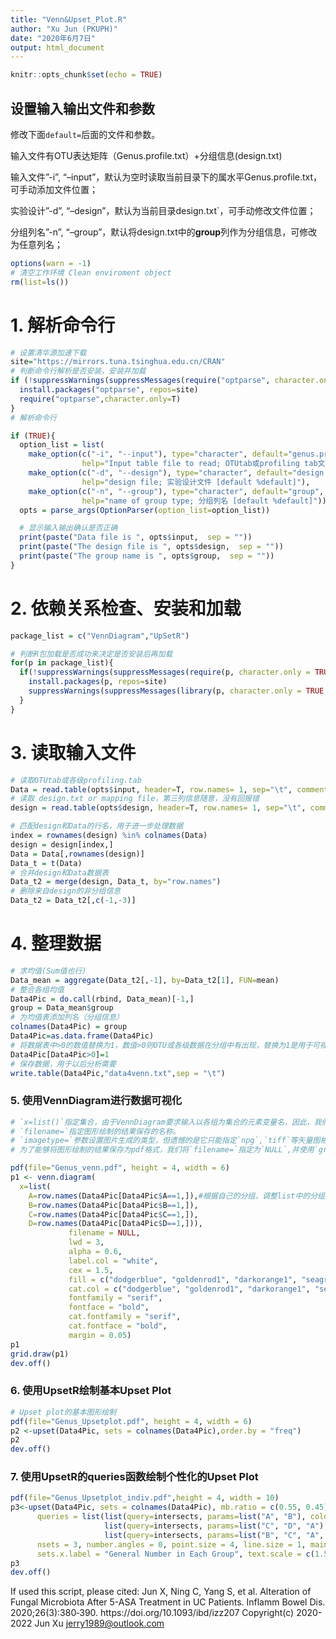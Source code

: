 ---
title: "Venn&Upset_Plot.R"
author: "Xu Jun (PKUPH)"
date: "2020年6月7日"
output: html_document
---

```{r setup, include=FALSE}
knitr::opts_chunk$set(echo = TRUE)
```

## 设置输入输出文件和参数

修改下面`default=`后面的文件和参数。

输入文件有OTU表达矩阵（Genus.profile.txt）+分组信息(design.txt)

输入文件"-i", "--input"，默认为空时读取当前目录下的属水平Genus.profile.txt，可手动添加文件位置；

实验设计"-d", "--design"，默认为当前目录design.txt`，可手动修改文件位置；

分组列名"-n", "--group"，默认将design.txt中的**group**列作为分组信息，可修改为任意列名；


```{r cars}
options(warn = -1)
# 清空工作环境 Clean enviroment object
rm(list=ls()) 
```

# 1. 解析命令行
```{r}
# 设置清华源加速下载
site="https://mirrors.tuna.tsinghua.edu.cn/CRAN"
# 判断命令行解析是否安装，安装并加载
if (!suppressWarnings(suppressMessages(require("optparse", character.only = TRUE, quietly = TRUE, warn.conflicts = FALSE)))) {
  install.packages("optparse", repos=site)
  require("optparse",character.only=T) 
}
# 解析命令行

if (TRUE){
  option_list = list(
    make_option(c("-i", "--input"), type="character", default="genus.profile.txt",
                help="Input table file to read; OTUtab或profiling tab文件 [default %default]"),
    make_option(c("-d", "--design"), type="character", default="design.txt",
                help="design file; 实验设计文件 [default %default]"),
    make_option(c("-n", "--group"), type="character", default="group",
                help="name of group type; 分组列名 [default %default]"))
  opts = parse_args(OptionParser(option_list=option_list))

  # 显示输入输出确认是否正确
  print(paste("Data file is ", opts$input,  sep = ""))
  print(paste("The design file is ", opts$design,  sep = ""))
  print(paste("The group name is ", opts$group,  sep = ""))
}
```

# 2. 依赖关系检查、安装和加载
```{r}

package_list = c("VennDiagram","UpSetR")

# 判断R包加载是否成功来决定是否安装后再加载
for(p in package_list){
  if(!suppressWarnings(suppressMessages(require(p, character.only = TRUE, quietly = TRUE, warn.conflicts = FALSE)))){
    install.packages(p, repos=site)
    suppressWarnings(suppressMessages(library(p, character.only = TRUE, quietly = TRUE, warn.conflicts = FALSE)))
  }
}

```

# 3. 读取输入文件

```{r}
# 读取OTUtab或各级profiling.tab
Data = read.table(opts$input, header=T, row.names= 1, sep="\t", comment.char="") 
# 读取 design.txt or mapping file，第三列信息随意，没有回报错
design = read.table(opts$design, header=T, row.names= 1, sep="\t", comment.char="")

# 匹配design和Data的行名，用于进一步处理数据
index = rownames(design) %in% colnames(Data) 
design = design[index,]
Data = Data[,rownames(design)] 
Data_t = t(Data)
# 合并design和Data数据表
Data_t2 = merge(design, Data_t, by="row.names")
# 删除来自design的非分组信息
Data_t2 = Data_t2[,c(-1,-3)]
```

# 4. 整理数据

```{r}

# 求均值(Sum值也行)
Data_mean = aggregate(Data_t2[,-1], by=Data_t2[1], FUN=mean)
# 整合各组均值 
Data4Pic = do.call(rbind, Data_mean)[-1,]
group = Data_mean$group
# 为均值表添加列名（分组信息）
colnames(Data4Pic) = group
Data4Pic=as.data.frame(Data4Pic)
# 将数据表中>0的数值替换为1，数值>0则OTU或各级数据在分组中有出现，替换为1是用于可视化的数据准备
Data4Pic[Data4Pic>0]=1
# 保存数据，用于以后分析需要
write.table(Data4Pic,"data4venn.txt",sep = "\t")

```
### 5. 使用VennDiagram进行数据可视化###

```{r}

# `x=list()`指定集合，由于VennDiagram要求输入以各组为集合的元素变量名，因此，我们将提取`Data4Pic`各组中数值`=1`的变量名作为数据输入的集合。
# `filename=`指定图形绘制的结果保存的名称。
# `imagetype=`参数设置图片生成的类型，但遗憾的是它只能指定`npg`,`tiff`等矢量图格式。
# 为了能够将图形绘制的结果保存为pdf格式，我们将`filename=`指定为`NULL`,并使用`grid.draw`函数输出图像

pdf(file="Genus_venn.pdf", height = 4, width = 6)
p1 <- venn.diagram(
  x=list(
    A=row.names(Data4Pic[Data4Pic$A==1,]),#根据自己的分组，调整list中的分组情况
    B=row.names(Data4Pic[Data4Pic$B==1,]),
    C=row.names(Data4Pic[Data4Pic$C==1,]),
    D=row.names(Data4Pic[Data4Pic$D==1,])),
             filename = NULL, 
             lwd = 3,
             alpha = 0.6,
             label.col = "white",
             cex = 1.5,
             fill = c("dodgerblue", "goldenrod1", "darkorange1", "seagreen3"),
             cat.col = c("dodgerblue", "goldenrod1", "darkorange1", "seagreen3"),
             fontfamily = "serif",
             fontface = "bold",
             cat.fontfamily = "serif",
             cat.fontface = "bold",
             margin = 0.05)
p1
grid.draw(p1)
dev.off()
```

### 6. 使用UpsetR绘制基本Upset Plot
```{r}
# Upset plot的基本图形绘制
pdf(file="Genus_Upsetplot.pdf", height = 4, width = 6)
p2 <-upset(Data4Pic, sets = colnames(Data4Pic),order.by = "freq")
p2
dev.off()
```

### 7. 使用UpsetR的queries函数绘制个性化的Upset Plot
```{r}
pdf(file="Genus_Upsetplot_indiv.pdf",height = 4, width = 10)
p3<-upset(Data4Pic, sets = colnames(Data4Pic), mb.ratio = c(0.55, 0.45), order.by = "freq",
      queries = list(list(query=intersects, params=list("A", "B"), color="purple", active=T), 
                     list(query=intersects, params=list("C", "D", "A"), color="green", active=T), 
                     list(query=intersects, params=list("B", "C", "A", "D"), color="blue", active=T)), 
      nsets = 3, number.angles = 0, point.size = 4, line.size = 1, mainbar.y.label = "Number of Shared Genus",
      sets.x.label = "General Number in Each Group", text.scale = c(1.5, 1.5, 1.5, 1.5, 1.5, 1.5))
p3
dev.off()

```

If used this script, please cited:
  Jun X, Ning C, Yang S, et al. Alteration of Fungal Microbiota After 5-ASA Treatment in UC Patients. Inflamm Bowel Dis. 2020;26(3):380‐390.
  https://doi.org/10.1093/ibd/izz207 
Copyright(c) 2020-2022 Jun Xu <jerry1989@outlook.com>
